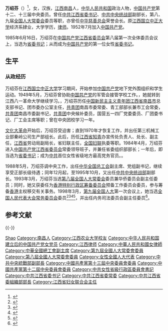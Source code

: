 {{Infobox Officeholder
|name              = 萬紹芬
|original_name     = 
|honorific-suffix  = 
|image             = 
|imagesize         = 
|smallimage        = 
|caption           = 
|office            = [[中国共产党江西省委员会|中国共产党江西省委员会]][[省委书记|书记]]
|term_start        = 1985年6月16日
|term_end          = 1988年5月
|predecessor       = [[白栋材|白栋材]]
|successor         = [[毛致用|毛致用]]
|birth_date        = {{Birth year and age|1930|8}}
|birth_place       = {{ROC-1928}}[[江西省|江西省]][[南昌市|南昌市]]
|death_date        = 
|death_place       = 
|nationality       = {{PRC}}
|spouse            = 
|party             = {{CPC}}
|children          = 
|alma_mater        = [[江西|江西]][[国立中正大学|国立中正大学]]经济系
|occupation        = [[律师|律师]]
|profession        =  
|signature         = 
|website           = 
}}
'''万绍芬'''（{{bd|1930年|8月|catIdx=W万}}）<ref name=nccu>{{cite web |url=http://cped.nccu.edu.tw/node/1141095 |title=萬紹芬 |publisher=[[國立政治大學|國立政治大學]] |date=2015-06-05 |accessdate=2016-02-15 |archive-date=2016-02-22 |archive-url=https://web.archive.org/web/20160222205523/http://cped.nccu.edu.tw/node/1141095 |dead-url=no }}</ref>，女，汉族，[[江西|江西]][[南昌|南昌]]人，[[中华人民共和国|中华人民共和国]]政治人物，[[中国共产党|中国共产党]]第十二、十三届中央委员。曾任[[中国共产党江西省委员会|中共江西省委书记]]、[[中共中央统战部|中共中央统战部]]副部长，第八、九届[[全国人大常委会|全国人大常委会]]委员等职，亦曾任[[中华慈善总会|中华慈善总会]]荣誉会长。原[[江西|江西]][[国立中正大学|国立中正大学]]经济系肄业，大学学历，[[律师|律师]]。1952年7月加入[[中国共产党|中国共产党]]。

1985年6月16日，万绍芬在[[中国共产党江西省委员会|中国共产党江西省委员会]]第八届第一次全体委员会议上，当选为[[中国共产党江西省委员会|省委书记]]；从而成为[[中国共产党|中国共产党]]的第一位女性[[省委书记|省委书记]]。

== 生平 ==
=== 从政经历 ===
万绍芬在[[江西|江西]][[国立中正大学|国立中正大学]]学习期间，开始参加[[中国共产党|中国共产党]]地下党外围组织和学生运动。1949年5月，万绍芬曾协助[[中国共产党|中国共产党]]的军管会接管学校工作。{{何时？|后来}}，她就转到江西八一革命大学继续学习。{{何时？|毕业后}}，万绍芬历任[[中国新民主主义青年团|中国新民主主义青年团]][[江西省|江西省]][[南昌市|南昌市]]总支部书记、团市委办公室主任，[[中国共产主义青年团|共青团]]南昌市委常委、青工部部长兼市工会常委，[[中国共产主义青年团|共青团]]南昌市委副书记，[[中国共产主义青年团|共青团]]中央候补委员，国营五一四厂党委委员、厂团委书记、厂工会主席等职；曾在中央团校学习一年。

[[文化大革命|文化大革命]]开始后，万绍芬受迫害；直到1970年才恢复工作，并出任第三机械工业部秦岭公司生产部组长。此后，历任[[江西省|江西省]][[知青|知青]]办宣传处负责人、处长、副主任，[[江西省|江西省]]劳动局副局长，省妇联主任，[[全国妇联|全国妇联]]执委等职。1984年4月，万绍芬进入[[中国共产党江西省委员会|中国共产党江西省委员会]]常委领导班子，并兼任省委组织部部长；一年后，即当选为[[中国共产党江西省委员会|省委书记]]；成为[[中共|中共]]首位女性省级地方最高党务官员。{{来源请求|万绍芬与省长[[倪献策|倪献策]]关系紧张，并且受到蔑视，万通过自己的关系把倪送进监狱<ref name="高新何频1998">{{cite book|author1=高新|author2=何频|title=谁领导中国 最有权力的24个人|url=http://books.google.com/books?id=hORrAAAAIAAJ|year=1998|publisher=Canada Mirror Books|isbn=978-1-896745-11-4|page=311}}</ref>；以后，万又与接替倪献策的吴官正关系紧张，被中共中央组织部调往全国总工会<ref name="高新2003">{{cite book|author=高新|title=領導中國的新人物 中共十六屆政治局常委|url=http://books.google.com/books?id=lgESAQAAMAAJ|year=2003|publisher=明鏡出版社|pages=295–296}}</ref>|time=2021-09-07}}{{更好來源/auto}}。

1988年5月，万绍芬调中央工作，出任[[中华全国总工会|中华全国总工会]]副主席、党组副书记，继续享受正部长级待遇；同年12月起，至1995年10月，又出任[[中共中央统战部|中共中央统战部]]副部长。1993年3月，万绍芬当选[[第八届全国人大常委会|第八届全国人大常委会]]委员兼华侨委员会副主任委员；同时，她又获委任为[[香港特别行政区筹备委员会|香港特别行政区筹备委员会]]预备工作委员会委员，参与筹备[[香港|香港]]主权移交有关事务。1998年3月，[[第九届全国人民代表大会|第九届全国人大]]第一次会议上，她当选[[全国人民代表大会常务委员会|全国人民代表大会常务委员会]]委员<ref>{{Cite book|title=新中国50年 中|last=韩泰华主编|publisher=北京：[[红旗出版社|红旗出版社]]|year=1999.11|isbn=7-5051-0423-3|pages=897}}</ref><ref>{{Cite book|title=第九届全国人民代表大会及其常务委员会会议大事记 1998．3-2003．2|last=全国人大常委会办公厅秘书一局编|publisher=北京：[[中国民主法制出版社|中国民主法制出版社]]|year=2004.01|isbn=7-80078-793-1|pages=405}}</ref><ref>{{Cite book|title=中华人民共和国年鉴 1998 总第18期|last=中华人民共和国年鉴编辑部编辑|publisher=[[中国年鉴社|中国年鉴社]]|year=1999.01|isbn=7-80056-903-9|pages=41}}</ref><ref>{{Cite book|title=中华人民共和国通鉴|last=龙德，蔡翔主编|publisher=沈阳：[[辽宁人民出版社|辽宁人民出版社]]|year=2000.12|isbn=7-205-04473-1|pages=1832}}</ref>，并出任内务司法委员会副主任委员<ref>{{cite book|title=中华人民共和国年鉴, Part 1|url=http://books.google.com/books?id=8doQAQAAMAAJ|year=1999|publisher=中国年鉴社|pages=86–87}}</ref>。

== 参考文献 ==
{{reflist}}

{{-}}
{{start box}}
{{s-ppo|cpc}}
{{s-before|[[白棟材|白棟材]]}}
{{s-title|[[中国共产党江西省委员会|中国共产党江西省委员会]][[省委书记|书记]]|1985年6月 - 1988年5月}}
{{s-after|[[毛致用|毛致用]]}}
{{end box}}
{{中华人民共和国江西省正职领导人}}
{{江西歷代最高長官}}
{{中华全国总工会第十届执行委员会}}

{{Authority control}}
{{DEFAULTSORT:Wan萬}}
[[Category:万姓|Shao]]
[[Category:南昌人|Category:南昌人]]
[[Category:江西农业大学校友|Category:江西农业大学校友]]
[[Category:中华人民共和国建立后的中国共产党女党员|Category:中华人民共和国建立后的中国共产党女党员]]
[[Category:江西律师|Category:江西律师]]
[[Category:中華人民共和國女律師|Category:中華人民共和國女律師]]
[[Category:中華全國總工會副主席|Category:中華全國總工會副主席]]
[[Category:第九屆全國人大常委會委員|Category:第九屆全國人大常委會委員]]
[[Category:第八屆全國人大常委會委員|Category:第八屆全國人大常委會委員]]
[[Category:女性全國人大代表|Category:女性全國人大代表]]
[[Category:中共中央統戰部副部長|Category:中共中央統戰部副部長]]
[[Category:中國共產黨第十三屆中央委員會委員|Category:中國共產黨第十三屆中央委員會委員]]
[[Category:中國共產黨第十二屆中央委員會委員|Category:中國共產黨第十二屆中央委員會委員]]
[[Category:中共女性省級行政區委員會書記|Category:中共女性省級行政區委員會書記]]
[[Category:中共江西省委书记|Category:中共江西省委书记]]
[[Category:中共江西省委常委|Category:中共江西省委常委]]
[[Category:中共江西省委組織部部長|Category:中共江西省委組織部部長]]
[[Category:江西省妇女联合会主任|Category:江西省妇女联合会主任]]